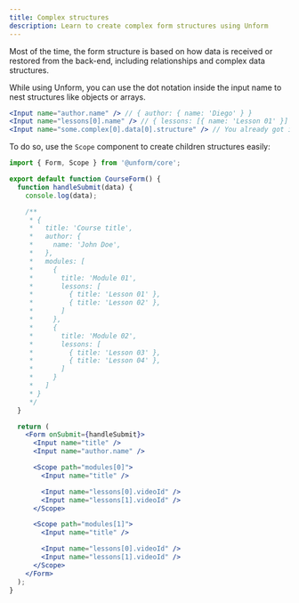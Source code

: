 ```yaml
---
title: Complex structures
description: Learn to create complex form structures using Unform
---
```


Most of the time, the form structure is based on how data is received or 
restored from the back-end, including relationships and complex data structures.

While using Unform, you can use the dot notation inside the input name to nest 
structures like objects or arrays.

```jsx
<Input name="author.name" /> // { author: { name: 'Diego' } }
<Input name="lessons[0].name" /> // { lessons: [{ name: 'Lesson 01' }] }
<Input name="some.complex[0].data[0].structure" /> // You already got it
```

To do so, use the `Scope` component to create children structures easily:

```jsx lineNumbers=true
import { Form, Scope } from '@unform/core';

export default function CourseForm() {
  function handleSubmit(data) {
    console.log(data);

    /**
     * {
     *   title: 'Course title',
     *   author: {
     *     name: 'John Doe',
     *   },
     *   modules: [
     *     {
     *       title: 'Module 01',
     *       lessons: [
     *         { title: 'Lesson 01' },
     *         { title: 'Lesson 02' },
     *       ]
     *     },
     *     {
     *       title: 'Module 02',
     *       lessons: [
     *         { title: 'Lesson 03' },
     *         { title: 'Lesson 04' },
     *       ]
     *     }
     *   ]
     * }
     */
  }

  return (
    <Form onSubmit={handleSubmit}>
      <Input name="title" />
      <Input name="author.name" />

      <Scope path="modules[0]">
        <Input name="title" />

        <Input name="lessons[0].videoId" />
        <Input name="lessons[1].videoId" />
      </Scope>

      <Scope path="modules[1]">
        <Input name="title" />

        <Input name="lessons[0].videoId" />
        <Input name="lessons[1].videoId" />
      </Scope>
    </Form>
  );
}
```
